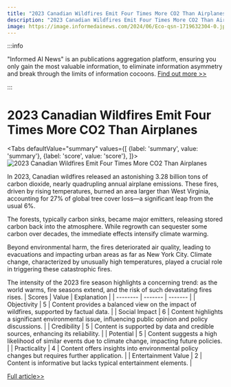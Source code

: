 ```yaml
---
title: "2023 Canadian Wildfires Emit Four Times More CO2 Than Airplanes"
description: "2023 Canadian Wildfires Emit Four Times More CO2 Than Airplanes"
image: https://image.informedainews.com/2024/06/Eco-qsn-1719632304-0.jpg
---
```



:::info

"Informed AI News" is an publications aggregation platform, ensuring you only gain the most valuable information, to eliminate information asymmetry and break through the limits of information cocoons.  [Find out more >>](/)

:::

# 2023 Canadian Wildfires Emit Four Times More CO2 Than Airplanes


<Tabs
	defaultValue="summary"
	values={[
	{label: 'summary', value: 'summary'},
	{label: 'score', value: 'score'},
]}>
<TabItem value="summary">
<img
  src="https://image.informedainews.com/2024/06/Eco-qsn-1719632304-0.jpg"
  alt="2023 Canadian Wildfires Emit Four Times More CO2 Than Airplanes"
/>



In 2023, Canadian wildfires released an astonishing 3.28 billion tons of carbon dioxide, nearly quadrupling annual airplane emissions. These fires, driven by rising temperatures, burned an area larger than West Virginia, accounting for 27% of global tree cover loss—a significant leap from the usual 6%.

The forests, typically carbon sinks, became major emitters, releasing stored carbon back into the atmosphere. While regrowth can sequester some carbon over decades, the immediate effects intensify climate warming.

Beyond environmental harm, the fires deteriorated air quality, leading to evacuations and impacting urban areas as far as New York City. Climate change, characterized by unusually high temperatures, played a crucial role in triggering these catastrophic fires.

The intensity of the 2023 fire season highlights a concerning trend: as the world warms, fire seasons extend, and the risk of such devastating fires rises.
</TabItem>
<TabItem value="score">
	| Scores     | Value   | Explanation |
	| -------- | ------- | ------- |
	| Objectivity  | 5    | Content provides a balanced view on the impact of wildfires, supported by factual data.    |
	| Social Impact | 6     | Content highlights a significant environmental issue, influencing public opinion and policy discussions.    |
	| Credibility    | 5    | Content is supported by data and credible sources, enhancing its reliability.    |
	| Potential    | 5    | Content suggests a high likelihood of similar events due to climate change, impacting future policies.    |
	| Practicality    | 4    | Content offers insights into environmental policy changes but requires further application.    |
	| Entertainment Value    | 2    | Content is informative but lacks typical entertainment elements.    |
</TabItem>
</Tabs>

[Full article>>](https://www.theguardian.com/world/article/2024/jun/27/canada-2023-wildfires-carbon-emissions)
